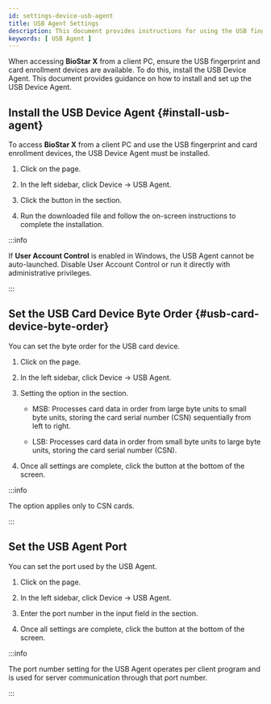 ```yaml
---
id: settings-device-usb-agent
title: USB Agent Settings
description: This document provides instructions for using the USB fingerprint enrollment device and card enrollment device when accessing BioStar X on the client PC.
keywords: [ USB Agent ]
---
```


When accessing **BioStar X** from a client PC, ensure the USB fingerprint and card enrollment devices are available. To do this, install the USB Device Agent. This document provides guidance on how to install and set up the USB Device Agent.

## Install the USB Device Agent {#install-usb-agent}

To access **BioStar X** from a client PC and use the USB fingerprint and card enrollment devices, the USB Device Agent must be installed.

1. Click <Cmd sid='shell.header.setting' /> on the <Cmd sid='shell.header.launcher' /> page.

2. In the left sidebar, click <Cmd>Device</Cmd> → <Cmd>USB Agent</Cmd>.

3. Click the <Cmd sid='button.download' product='2' /> button in the <Cmd sid='settings.usgAgent.lable' product='2' /> section.

4. Run the downloaded file and follow the on-screen instructions to complete the installation.

:::info

If **User Account Control** is enabled in Windows, the USB Agent cannot be auto-launched. Disable User Account Control or run it directly with administrative privileges.

:::

## Set the USB Card Device Byte Order {#usb-card-device-byte-order}

You can set the byte order for the USB card device.

1. Click <Cmd sid='shell.header.setting' /> on the <Cmd sid='shell.header.launcher' /> page.

2. In the left sidebar, click <Cmd>Device</Cmd> → <Cmd>USB Agent</Cmd>.

3. Setting the <Cmd sid='settings.usbAgent.byteOrder.title' product='2' /> option in the <Cmd sid='settings.usbAgent.byteOrder' product='2' /> section.

    * <Cmd>MSB</Cmd>: Processes card data in order from large byte units to small byte units, storing the card serial number (CSN) sequentially from left to right.

    * <Cmd>LSB</Cmd>: Processes card data in order from small byte units to large byte units, storing the card serial number (CSN).

4. Once all settings are complete, click the <Cmd sid='button.apply' product='2' /> button at the bottom of the screen.

:::info

The <Cmd sid='settings.usbAgent.byteOrder' product='2' /> option applies only to CSN cards.

:::

## Set the USB Agent Port

You can set the port used by the USB Agent.

1. Click <Cmd sid='shell.header.setting' /> on the <Cmd sid='shell.header.launcher' /> page.

2. In the left sidebar, click <Cmd>Device</Cmd> → <Cmd>USB Agent</Cmd>.

3. Enter the port number in the <Cmd sid='settings.usbAgent.port' product='2' /> input field in the <Cmd sid='settings.usbAgent.port.title' product='2' /> section.

4. Once all settings are complete, click the <Cmd sid='button.apply' product='2' /> button at the bottom of the screen.

:::info

The port number setting for the USB Agent operates per client program and is used for server communication through that port number.

:::
